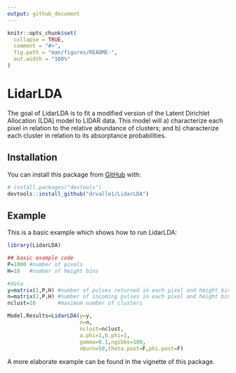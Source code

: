 ```yaml
---
output: github_document
---
```


<!-- README.md is generated from README.Rmd. Please edit that file -->

```r
knitr::opts_chunk$set(
  collapse = TRUE,
  comment = "#>",
  fig.path = "man/figures/README-",
  out.width = "100%"
)
```

# LidarLDA

<!-- badges: start -->
<!-- badges: end -->

The goal of LidarLDA is to fit a modified version of the Latent Dirichlet Allocation (LDA) model to LIDAR data. This model will a) characterize each pixel in relation to the relative abundance of clusters; and b) characterize each cluster in relation to its absorptance probabilities. 

## Installation

You can install this package from [GitHub](https://github.com/) with:

``` r
# install.packages("devtools")
devtools::install_github("drvalle1/LidarLDA")
```
## Example

This is a basic example which shows how to run LidarLDA:

```r
library(LidarLDA)

## basic example code
P=1000 #number of pixels
H=10   #number of height bins

#data
y=matrix(1,P,H) #number of pulses returned in each pixel and height bin
n=matrix(2,P,H) #number of incoming pulses in each pixel and height bin
nclust=10       #maximum number of clusters

Model.Results=LidarLDA(y=y,
                       n=n,
                       nclust=nclust,
                       a.phi=1,b.phi=1,
                       gamma=0.1,ngibbs=100,
                       nburn=50,theta.post=F,phi.post=F)
```

A more elaborate example can be found in the vignette of this package.
